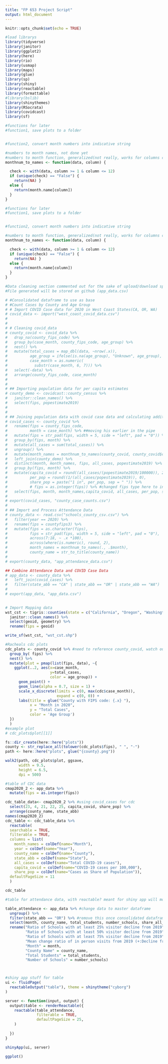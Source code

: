 ```yaml
---
title: "FP 653 Project Script"
output: html_document
---
```


```r
knitr::opts_chunk$set(echo = TRUE)
```


```r
#load librarys 
library(tidyverse)
library(janitor)
library(ggplot2)
library(here)
library(rio)
library(usmap)
library(maps)
library(glue)
library(sp)
library(shiny)
library(reactable)
library(formattable)
#library(bslib)
library(shinythemes)
library(RSocrata)
library(covidcast)
library(sf)

```

```r
#functions for later
#function1, save plots to a folder 


#function2, convert month numbers into indicative string 

#numbers to month names, not done yet
#numbers to month function, generalized(not really, works for columns consisitng of numeric 1-12) doesnt work on grouped data, feed to mutate  
monthnum_to_names <- function(data, column) {

  check <- with(data, column >= 1 & column <= 12)
  if (unique(check) == "False") {
    return(NA) }
  else {
    return(month.name[column])
  } 
}


```



```r
#functions for later
#function1, save plots to a folder 


#function2, convert month numbers into indicative string 

#numbers to month function, generalized(not really, works for columns consisitng of numeric 1-12) doesnt work on grouped data, feed to mutate  
monthnum_to_names <- function(data, column) {

  check <- with(data, column >= 1 & column <= 12)
  if (unique(check) == "False") {
    return(NA) }
  else {
    return(month.name[column])
  } 
}

```


```r
#Data cleaning section commented out for the sake of upload/download speed and file size requirments.
#File generated will be stored on github (app_data.csv) 

# #Consolidated dataframe to use as base
# #Count Cases by County and Age Group
# # Import COVID Case data for 2020 in West Coast States(CA, OR, WA)
# covid_data <- import("west_coast_covid_data.csv")
#   
# 
# # Cleaning covid_data
# county_covid <- covid_data %>%
#   drop_na(county_fips_code) %>% 
#   group_by(case_month, county_fips_code, age_group) %>% 
#   nest() %>% 
#   mutate(total_cases = map_dbl(data, ~nrow(.x)),
#          age_group = ifelse(is.na(age_group), "Unknown", age_group),
#          case_month = as.numeric(
#            substr(case_month, 6, 7))) %>% 
#   select(-data) %>% 
#   arrange(county_fips_code, case_month)
# 
# 
# ## Importing population data for per capita estimates
# county_demo <- covidcast::county_census %>% 
#   janitor::clean_names() %>% 
#   select(fips, popestimate2019)
# 
# 
# ## Joining population data with covid case data and calculating additional variables
# covid_cases <- county_covid %>% 
#   rename(fips = county_fips_code,
#          month = case_month) %>% ##moving his earlier in the pipe
#   mutate(fips = str_pad(fips, width = 5, side = "left", pad = "0")) %>% 
#   group_by(fips, month) %>% 
#   mutate(all_cases = sum(total_cases)) %>% 
#   ungroup() %>% 
#   mutate(month_names = monthnum_to_names(county_covid, county_covid$case_month)) %>% 
#   left_join(county_demo) %>% 
#   distinct(month, month_names, fips, all_cases, popestimate2019) %>% 
#   group_by(fips, month) %>% 
#   mutate(capita_covid = round((all_cases/(popestimate2019/100000)), 2),
#          per_pop = round((1/(all_cases/popestimate2019)), 0),
#          share_pop = paste("1 in", per_pop, sep = " ")) %>% 
#          # fips = as.integer(fips)) %>% #changed fips type here to integer for later use
#   select(fips, month, month_names,capita_covid, all_cases, per_pop, share_pop)
# 
# export(covid_cases, "county_case_counts.csv")
# 
# ## Import and Process Attendance Data
# county_data <- read.csv("schools_county_csv.csv") %>% 
#   filter(year == 2020) %>% 
#   rename(fips = countyfips3) %>% 
#   mutate(fips = as.character(fips),
#          fips = str_pad(fips, width = 5, side = "left", pad = "0"),
#          across(7:18, ~ .x *100),
#          across(where(is.numeric), round, 2),
#          month_names = monthnum_to_names(., .$month),
#          county_name = str_to_title(county_name))
# 
# export(county_data, "app_attendance_data.csv")

## Combine Attendance Data and COVID Case Data
# app_data <- county_data %>%
#   left_join(covid_cases) %>%
#   filter(state_abb == "CA" | state_abb == "OR" | state_abb == "WA")
# 
# export(app_data, "app_data.csv")

 
# Import Mapping data
wst_cst <- tigris::counties(state = c("California", "Oregon", "Washington")) %>%
  janitor::clean_names() %>%
  select(geoid, geometry) %>%
  rename(fips = geoid)

write_sf(wst_cst, "wst_cst.shp")

```



```r
#Racheals cdc plots
cdc_plots <- county_covid %>% #need to reference county_covid, watch out for some column names for the time being 
  group_by( fips) %>% 
  nest() %>% 
  mutate(plot = pmap(list(fips, data), ~{
    ggplot(..2, aes(x=case_month,
                    y=total_cases,
                    color = age_group)) +
      geom_point() +
      geom_line(alpha = 0.7, size = 1) +
      scale_x_discrete(limits = c(0, max(cdc$case_month)), 
                       expand = c(0, 0)) +
      labs(title = glue("County with FIPS code: {.x} "),
           x = "Month in 2020",
           y = "Total Cases",
           color = 'Age Group')
  })
  )
#example plot
# cdc_plots$plot[[1]]  

fs::dir_create(here::here("plots"))
county <- str_replace_all(tolower(cdc_plots$fips), " ", "-")
path <- here::here("plots", glue("{county}.png"))

walk2(path, cdc_plots$plot, ggsave,
      width = 9.5, 
      height = 6.5,
      dpi = 500)


```


```r
#table of CDC data
cmap2020_2 <- app_data %>% 
  mutate(fips = as.integer(fips))

cdc_table_data<- cmap2020_2 %>% #using covid_cases for cdc 
  select(23, 4, 21, 22, 25, capita_covid, share_pop) %>% 
  arrange(county_name, state_abb)
names(cmap2020_2)
cdc_table <- cdc_table_data %>% 
  reactable(
  searchable = TRUE,
  filterable = TRUE,
  columns = list(
    month_names = colDef(name="Month"),
    year = colDef(name="Year"),
    county_name = colDef(name="County"),
    state_abb = colDef(name="State"),
    all_cases = colDef(name="Total COVID-19 cases"),
    capita_covid = colDef(name="COVID-19 cases per 100,000"),
    share_pop = colDef(name="Cases as Share of Population")),
  defaultPageSize = 11
  )

cdc_table

```


```r
#table for attendance data, with reactable? meant for shiny app will move it to the app once I know whats going on

table_attendance <- app_data %>% #change data to master dataframe
  ungroup() %>%
  filter(state_abb == "OR") %>% #remove this once consolidated dataframe is done
  select(month, county_name, total_students, number_schools, share_all_closed_25, share_all_closed_50, share_all_closed_75, mean_all_change, fips) %>% #watch out for what fips is called later on
  rename("Ratio of Schools with at least 25% visitor decline from 2019" = share_all_closed_25,
         "Ratio of Schools with at least 50% visitor decline from 2019" = share_all_closed_50,
         "Ratio of Schools with at least 75% visitor decline from 2019" = share_all_closed_75,
         "Mean change ratio of in person visits from 2019 (+:Decline from 2019,-:Increase from 2019)" = mean_all_change,
         "Month" = month,
         "County Name" = county_name,
         "Total Students" = total_students,
         "Number of Schools" = number_schools)



#shiny app stuff for table
ui <- fluidPage(
  reactableOutput("table"), theme = shinytheme("cyborg")
)

server <- function(input, output) {
  output$table <- renderReactable({
    reactable(table_attendance,
              filterable = TRUE,
              defaultPageSize = 25,
    )
    
  })
}

shinyApp(ui, server)

ggplot()


```